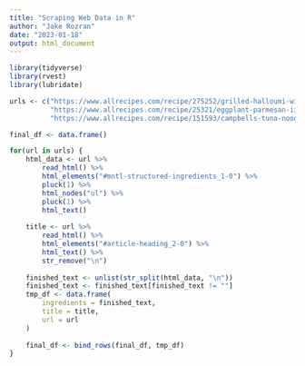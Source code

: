 ```yaml
---
title: "Scraping Web Data in R"
author: "Jake Rozran"
date: "2023-01-18"
output: html_document
---
```


```r
library(tidyverse)
library(rvest)
library(lubridate)
```


```r
urls <- c("https://www.allrecipes.com/recipe/275252/grilled-halloumi-with-herbed-berry-salsa/",
          "https://www.allrecipes.com/recipe/25321/eggplant-parmesan-ii/",
          "https://www.allrecipes.com/recipe/151593/campbells-tuna-noodle-casserole/")

final_df <- data.frame()

for(url in urls) {
    html_data <- url %>% 
        read_html() %>% 
        html_elements("#mntl-structured-ingredients_1-0") %>% 
        pluck(1) %>% 
        html_nodes("ul") %>% 
        pluck(1) %>% 
        html_text()
    
    title <- url %>% 
        read_html() %>% 
        html_elements("#article-heading_2-0") %>% 
        html_text() %>% 
        str_remove("\n")
    
    finished_text <- unlist(str_split(html_data, "\n"))
    finished_text <- finished_text[finished_text != ""]
    tmp_df <- data.frame(
        ingredients = finished_text,
        title = title, 
        url = url
    )
    
    final_df <- bind_rows(final_df, tmp_df)
}



```
